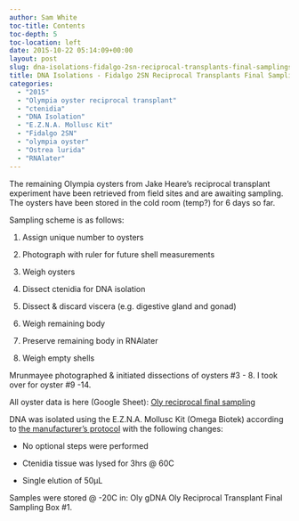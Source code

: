 ```yaml
---
author: Sam White
toc-title: Contents
toc-depth: 5
toc-location: left
date: 2015-10-22 05:14:09+00:00
layout: post
slug: dna-isolations-fidalgo-2sn-reciprocal-transplants-final-samplings
title: DNA Isolations - Fidalgo 2SN Reciprocal Transplants Final Samplings
categories:
  - "2015"
  - "Olympia oyster reciprocal transplant"
  - "ctenidia"
  - "DNA Isolation"
  - "E.Z.N.A. Mollusc Kit"
  - "Fidalgo 2SN"
  - "olympia oyster"
  - "Ostrea lurida"
  - "RNAlater"
---
```


The remaining Olympia oysters from Jake Heare's reciprocal transplant experiment have been retrieved from field sites and are awaiting sampling. The oysters have been stored in the cold room (temp?) for 6 days so far.

Sampling scheme is as follows:




    
  1. Assign unique number to oysters

    
  2. Photograph with ruler for future shell measurements

    
  3. Weigh oysters

    
  4. Dissect ctenidia for DNA isolation

    
  5. Dissect & discard viscera (e.g. digestive gland and gonad)

    
  6. Weigh remaining body

    
  7. Preserve remaining body in RNAlater

    
  8. Weigh empty shells




Mrunmayee photographed & initiated dissections of oysters #3 - 8. I took over for oyster #9 -14.

All oyster data is here (Google Sheet): [Oly reciprocal final sampling](https://docs.google.com/spreadsheets/d/1KjsfrNdUuXegcPx6UjoGfR7vM---LwpaNi6Nra3HMkI/edit?usp=sharing)

DNA was isolated using the E.Z.N.A. Mollusc Kit (Omega Biotek) according to [the manufacturer's protocol](https://github.com/sr320/LabDocs/blob/master/protocols/Commercial_Protocols/Omega_Mollusc-DNA-Kit-Combo-May-2013-D3373.pdf) with the following changes:




    
  * No optional steps were performed

    
  * Ctenidia tissue was lysed for 3hrs @ 60C

    
  * Single elution of 50μL



Samples were stored @ -20C in: Oly gDNA Oly Reciprocal Transplant Final Sampling Box #1.
